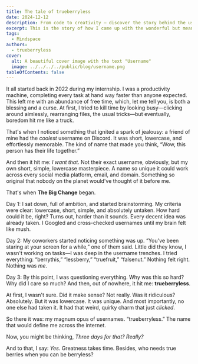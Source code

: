 ```yaml
---
title: The tale of trueberryless
date: 2024-12-12
description: From code to creativity — discover the story behind the username.
excerpt: This is the story of how I came up with the wonderful but meaningless username "trueberryless".
tags:
  - Mindspace
authors:
  - trueberryless
cover:
  alt: A beautiful cover image with the text "Username"
  image: ../../../../public/blog/username.png
tableOfContents: false
---
```


It all started back in 2022 during my internship. I was a productivity machine, completing every task at hand way faster than anyone expected. This left me with an abundance of free time, which, let me tell you, is both a blessing and a curse. At first, I tried to kill time by looking busy—clicking around aimlessly, rearranging files, the usual tricks—but eventually, boredom hit me like a truck.

That's when I noticed something that ignited a spark of jealousy: a friend of mine had the _coolest_ username on Discord. It was short, lowercase, and effortlessly memorable. The kind of name that made you think, “Wow, this person has their life together.”

And then it hit me: _I want that_. Not their exact username, obviously, but my own short, simple, lowercase masterpiece. A name so unique it could work across every social media platform, email, and domain. Something so original that nobody on the planet would've thought of it before me.

That's when **The Big Change** began.

Day 1: I sat down, full of ambition, and started brainstorming. My criteria were clear: lowercase, short, simple, and absolutely untaken. How hard could it be, right? Turns out, harder than it sounds. Every decent idea was already taken. I Googled and cross-checked usernames until my brain felt like mush.

Day 2: My coworkers started noticing something was up. “You've been staring at your screen for a while,” one of them said. Little did they know, I wasn't working on tasks—I was deep in the username trenches. I tried everything: “berrythis,” “lessberry,” “truefruit,” “falsenut.” Nothing felt right. Nothing was _me_.

Day 3: By this point, I was questioning everything. Why was this so hard? Why did I care so much? And then, out of nowhere, it hit me: **trueberryless**.

At first, I wasn't sure. Did it make sense? Not really. Was it ridiculous? Absolutely. But it was lowercase. It was unique. And most importantly, no one else had taken it. It had that weird, quirky charm that just _clicked_.

So there it was: my magnum opus of usernames. “trueberryless.” The name that would define me across the internet.

Now, you might be thinking, _Three days for that? Really?_

And to that, I say: _Yes_. Greatness takes time. Besides, who needs true berries when you can be berryless?
